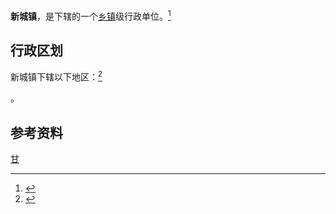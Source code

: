 {{中国乡级行政区|62/30/21/101/000}}

'''新城镇'''，是{{PRC admin/fullname|62/30/21/101/000|3}}下辖的一个[[乡镇|乡镇]]级行政单位。<ref>{{PRC admin/ref sgc|{{PRC admin/parent|62/30/21/101/000}}}}</ref>

== 行政区划 ==

新城镇下辖以下地区：<ref>{{PRC admin/ref sgc|62/30/21/101/000}}</ref>

{{PRC admin/children|62/30/21/101/000}}。

== 参考资料 ==

{{reflist}}

{{行政区划小作品}}
{{PRC admin/navcat|62/30/21/101/000}}
{{中国历史文化名镇}}
[[Category:中国历史文化名镇|甘]]